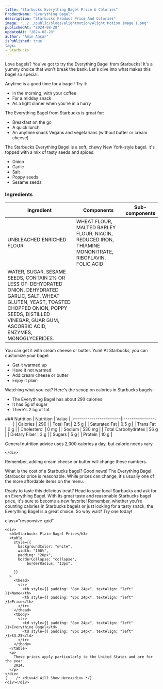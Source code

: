 ```yaml
---
title: "Starbucks Everything Bagel Price & Calories"
ProductName: "Everything Bagel" 
description: "Starbucks Product Price And Colories"
image: "../../public/blogs/alightmotion/Alight Motion Image 1.png"
publishedAt: "2024-08-28"
updatedAt: "2024-08-28"
author: "Amin Ahsan"
isPublished: true
tags:
- Starbucks
---
```

  
Love bagels? You've got to try the Everything Bagel from Starbucks! It's a yummy choice that won't break the bank. Let's dive into what makes this bagel so special.

Anytime is a good time for a bagel! Try it:
- In the morning, with your coffee
- For a midday snack
- As a light dinner when you're in a hurry

The Everything Bagel from Starbucks is great for:
- Breakfast on the go
- A quick lunch
- An anytime snack
Vegans and vegetarians (without butter or cream cheese)

The Starbucks Everything Bagel is a soft, chewy New York-style bagel. It's topped with a mix of tasty seeds and spices:
- Onion
- Garlic
- Salt
- Poppy seeds
- Sesame seeds

### Ingredients

| Ingredient              | Components                                   | Sub-components  |
|-------------------------|----------------------------------------------|-----------------|
|UNBLEACHED ENRICHED FLOUR| WHEAT FLOUR, MALTED BARLEY FLOUR, NIACIN, REDUCED IRON, THIAMINE MONONITRATE, RIBOFLAVIN, FOLIC ACID                                |                 |
|WATER, SUGAR, SESAME SEEDS, CONTAIN 2% OR LESS OF: DEHYDRATED ONION, DEHYDRATED GARLIC, SALT, WHEAT GLUTEN, YEAST, TOASTED CHOPPED ONION, POPPY SEEDS, DISTILLED VINEGAR, GUAR GUM, ASCORBIC ACID, ENZYMES, MONOGLYCERIDES.           |                                 |                 |

You can get it with cream cheese or butter. Yum!
At Starbucks, you can customize your bagel:
- Get it warmed up
- Have it not warmed
- Add cream cheese or butter
- Enjoy it plain

Watching what you eat? Here's the scoop on calories in Starbucks bagels:
- The Everything Bagel has about 290 calories
- It has 5g of sugar
- There's 2.5g of fat

<div className="table-container">
### Nutrition
    | Nutrition               | Value                |  
    |:------------------------|:---------------------|
    | Calories                | 290                  |
    | Total Fat               | 2.5 g                |
    | Saturated Fat           | 0.5 g                |
    | Trans Fat               | 0 g                  |
    | Cholesterol             | 0 mg                 |
    | Sodium                  | 530 mg               |
    | Total Carbohydrates     | 56 g                 |
    | Dietary Fiber           | 3 g                  |
    | Sugars                  | 5 g                  |
    | Protein                 | 10 g                 |

 General nutrition advice uses 2,000 calories a day, but calorie needs vary.    

    </div>

Remember, adding cream cheese or butter will change these numbers.

What is the cost of a Starbucks bagel? Good news! The Everything Bagel Starbucks price is reasonable. While prices can change, it's usually one of the more affordable items on the menu.

Ready to taste this delicious treat? Head to your local Starbucks and ask for an Everything Bagel. With its great taste and reasonable Starbucks bagel price, it's sure to become a new favorite!
Remember, whether you're counting calories in Starbucks bagels or just looking for a tasty snack, the Everything Bagel is a great choice. So why wait? Try one today!

<style jsx>{`
  .table-container {
    overflow-x: auto;
    position: relative;
  }
  .table-container table {
    border-collapse: collapse;
    width: 30%;
  }
  .table-container th,
  .table-container td {
    border: 1px solid #ddd;
    padding: 2px;
    min-width: 30px;
    font-size: 11px;
  }
  .table-container th:first-child,
  .table-container td:first-child {
    position: sticky;
    left: 0;
    background-color: white;
    z-index: 1;
  }
  @media (max-width: 768px) {
    .table-container th:not(:first-child),
    .table-container td:not(:first-child) {
      min-width: 50px;
    }
  }
`}</style> 


 <style jsx>{`
  @media (min-width: 768px) {
    .responsive-grid {
      display: grid;
      grid-template-columns: 1fr 1fr;
    }
  }
`}</style>

<div
  style={{
    backgroundColor: "#cee3de",
    borderLeft: "3px solid #0c7556",
   padding: "20px",
    paddingTop: "13px", // Add padding to the top
        display: "grid",
        height: "fit-content",
      }} 
      
  class="responsive-grid"

>
    <div>
      <h3>Starbucks Plain Bagel Price</h3>
      <table
        style={{
          backgroundColor: "white",
          width: "100%",
          padding: "20px",
          borderCollapse: "collapse",
              borderRadius: "13px",
          
        }}
      >
        <thead>
          <tr>
            <th style={{ padding: "8px 24px", textAlign: "left" }}>Name</th>
            <th style={{ padding: "8px 24px", textAlign: "left" }}>Price</th>
          </tr>
        </thead>
        <tbody>
          <tr>
            <td style={{ padding: "8px 24px", textAlign: "left" }}>Everything Bagel</td>
            <td style={{ padding: "8px 24px", textAlign: "left" }}>$3.25</td>
          </tr> 
        </tbody>
      </table>
      <p>
        These prices apply particularly to the United States and are for the year
        2024.
      </p>
    </div>
    {    /* <div>Ad Will Show Here</div> */}
    <div></div>
  </div>
